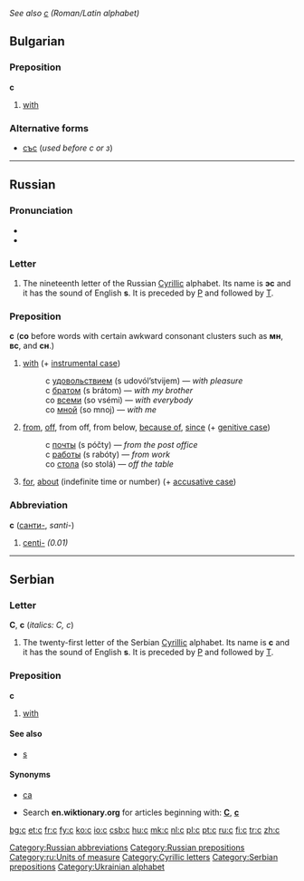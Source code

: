 ''See also [[c]] (Roman/Latin alphabet)''
==Bulgarian==

===Preposition===
'''с'''

# [[with]]

===Alternative forms===
* [[със]] (''used before с or з'')

----

==Russian==

===Pronunciation===
* {{IPA|[s]|lang=ru}}
* {{audio|Ru-с.ogg|Audio}}

===Letter===
{{infl|ru|letter|lower case||upper case|С}}

# The nineteenth letter of the Russian [[Cyrillic]] alphabet. Its name is '''эс''' {{IPAchar|(ɛs)}} and it has the sound of English '''s'''. It is preceded by [[р|Р]] and followed by [[т|Т]].

===Preposition===
'''с''' ('''со''' before words with certain awkward consonant clusters such as '''мн''', '''вс''', and '''сн'''.)

# [[with]] (+ [[instrumental case]])
#: с [[удовольствие|удовольствием]] (s udovól’stvijem) — ''with pleasure''
#: с [[брат|братом]] (s brátom) — ''with my brother''
#: со [[весь|всеми]] (so vsémi) — ''with everybody''
#: со [[я|мной]] (so mnoj) — ''with me''
# [[from]], [[off]], from off, from below, [[because of]], [[since]] (+ [[genitive case]])
#: с [[почта|почты]] (s póčty) — ''from the post office''
#: с [[работа|работы]] (s rabóty) — ''from work''
#: со [[стол|стола]] (so stolá) — ''off the table''
# [[for]], [[about]] (indefinite time or number) (+ [[accusative case]])

===Abbreviation===
'''с''' ([[санти-]], ''santi-'')

# [[centi-]] ''(0.01)''

[[Category:Russian abbreviations]]
[[Category:Russian prepositions]]
[[Category:ru:Units of measure]]

----

==Serbian==

===Letter===
'''С''', '''с''' (''italics: С, с'')

# The twenty-first letter of the Serbian [[Cyrillic]] alphabet. Its name is '''с''' and it has the sound of English '''s'''. It is preceded by [[р|Р]] and followed by [[т|Т]].

===Preposition===
'''с'''

# [[with]]

====See also====
* [[s#Serbian|s]]

====Synonyms====
* [[са#Serbian|са]]

* Search '''en.wiktionary.org''' for articles beginning with: '''[http://en.wiktionary.org/w/index.php?title=Special%3AAllpages&from=%D0%A1&namespace=0 С]''', '''[http://en.wiktionary.org/w/index.php?title=Special%3AAllpages&from=%D1%81&namespace=0 с]'''

[[Category:Cyrillic letters]]
[[Category:Serbian prepositions]]
[[Category:Ukrainian alphabet]]

[[bg:с]]
[[et:с]]
[[fr:с]]
[[fy:с]]
[[ko:с]]
[[io:с]]
[[csb:с]]
[[hu:с]]
[[mk:с]]
[[nl:с]]
[[pl:с]]
[[pt:с]]
[[ru:с]]
[[fi:с]]
[[tr:с]]
[[zh:с]]